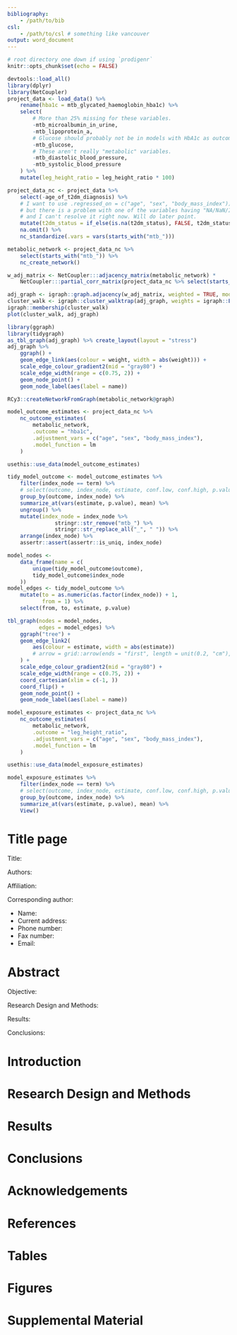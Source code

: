 ```yaml
---
bibliography: 
    - /path/to/bib
csl:
    - /path/to/csl # something like vancouver
output: word_document
---
```


```r
# root directory one down if using `prodigenr`
knitr::opts_chunk$set(echo = FALSE)
```

```r
devtools::load_all()
library(dplyr)
library(NetCoupler)
project_data <- load_data() %>% 
    rename(hba1c = mtb_glycated_haemoglobin_hba1c) %>% 
    select(
        # More than 25% missing for these variables.
        -mtb_microalbumin_in_urine,
        -mtb_lipoprotein_a,
        # Glucose should probably not be in models with HbA1c as outcome
        -mtb_glucose,
        # These aren't really "metabolic" variables.
        -mtb_diastolic_blood_pressure,
        -mtb_systolic_blood_pressure
    ) %>% 
    mutate(leg_height_ratio = leg_height_ratio * 100)

project_data_nc <- project_data %>% 
    select(-age_of_t2dm_diagnosis) %>% 
    # I want to use .regressed_on = c("age", "sex", "body_mass_index")),
    # but there is a problem with one of the variables having "NA/NaN/Inf" error,
    # and I can't resolve it right now. Will do later point.
    mutate(t2dm_status = if_else(is.na(t2dm_status), FALSE, t2dm_status)) %>% 
    na.omit() %>% 
    nc_standardize(.vars = vars(starts_with("mtb_")))

metabolic_network <- project_data_nc %>% 
    select(starts_with("mtb_")) %>% 
    nc_create_network()

w_adj_matrix <- NetCoupler:::adjacency_matrix(metabolic_network) * 
    NetCoupler:::partial_corr_matrix(project_data_nc %>% select(starts_with("mtb_")))

adj_graph <- igraph::graph.adjacency(w_adj_matrix, weighted = TRUE, mode = "undirected")
cluster_walk <- igraph::cluster_walktrap(adj_graph, weights = igraph::E(adj_graph)$weight)
igraph::membership(cluster_walk)
plot(cluster_walk, adj_graph)

library(ggraph)
library(tidygraph)
as_tbl_graph(adj_graph) %>% create_layout(layout = "stress")
adj_graph %>% 
    ggraph() +
    geom_edge_link(aes(colour = weight, width = abs(weight))) +
    scale_edge_colour_gradient2(mid = "gray80") +
    scale_edge_width(range = c(0.75, 2)) +
    geom_node_point() +
    geom_node_label(aes(label = name))

RCy3::createNetworkFromGraph(metabolic_network@graph)

model_outcome_estimates <- project_data_nc %>%
    nc_outcome_estimates(
        metabolic_network,
        .outcome = "hba1c",
        .adjustment_vars = c("age", "sex", "body_mass_index"),
        .model_function = lm
    )

usethis::use_data(model_outcome_estimates)

tidy_model_outcome <- model_outcome_estimates %>% 
    filter(index_node == term) %>% 
    # select(outcome, index_node, estimate, conf.low, conf.high, p.value) %>% 
    group_by(outcome, index_node) %>% 
    summarize_at(vars(estimate, p.value), mean) %>% 
    ungroup() %>% 
    mutate(index_node = index_node %>% 
               stringr::str_remove("mtb_") %>% 
               stringr::str_replace_all("_", " ")) %>% 
    arrange(index_node) %>% 
    assertr::assert(assertr::is_uniq, index_node)

model_nodes <-
    data_frame(name = c(
        unique(tidy_model_outcome$outcome),
        tidy_model_outcome$index_node
    ))
model_edges <- tidy_model_outcome %>% 
    mutate(to = as.numeric(as.factor(index_node)) + 1,
           from = 1) %>% 
    select(from, to, estimate, p.value)

tbl_graph(nodes = model_nodes,
          edges = model_edges) %>% 
    ggraph("tree") +
    geom_edge_link2(
        aes(colour = estimate, width = abs(estimate))
        # arrow = grid::arrow(ends = "first", length = unit(0.2, "cm"), type = "closed")
    ) +
    scale_edge_colour_gradient2(mid = "gray80") +
    scale_edge_width(range = c(0.75, 2)) +
    coord_cartesian(xlim = c(-1, ))
    coord_flip() +
    geom_node_point() +
    geom_node_label(aes(label = name))

model_exposure_estimates <- project_data_nc %>%
    nc_outcome_estimates(
        metabolic_network,
        .outcome = "leg_height_ratio",
        .adjustment_vars = c("age", "sex", "body_mass_index"),
        .model_function = lm
    )

usethis::use_data(model_exposure_estimates)

model_exposure_estimates %>% 
    filter(index_node == term) %>% 
    # select(outcome, index_node, estimate, conf.low, conf.high, p.value) %>% 
    group_by(outcome, index_node) %>% 
    summarize_at(vars(estimate, p.value), mean) %>% 
    View()

```


# Title page

Title:

<!-- First, middle initial, last, highest academic degree -->
Authors:

<!-- During time of study. -->
Affiliation:

Corresponding author:

- Name:
- Current address:
- Phone number:
- Fax number:
- Email:

# Abstract

Objective:

Research Design and Methods:

Results:

Conclusions:

# Introduction 

# Research Design and Methods

# Results

# Conclusions

# Acknowledgements

# References

# Tables

# Figures

# Supplemental Material
